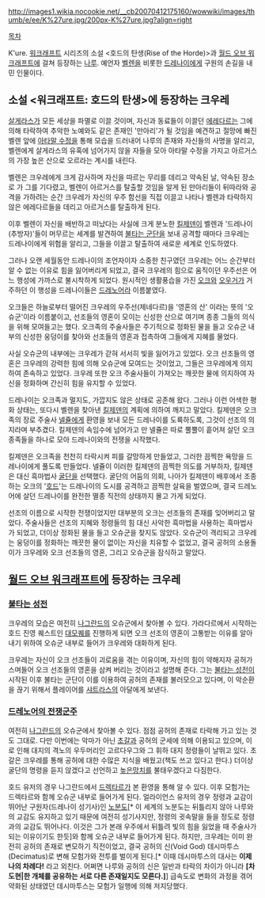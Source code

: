 http://images1.wikia.nocookie.net/__cb20070412175160/wowwiki/images/thumb/e/ee/K%27ure.jpg/200px-K%27ure.jpg?align=right

[[목차]]

K'ure. [[워크래프트]] 시리즈의 소설 <호드의 탄생(Rise of the Horde)>과 [[월드 오브 워크래프트]]에 걸쳐 등장하는 [[나루]]. 예언자 [[벨렌]]을 비롯한 [[드레나이]]에게 구원의 손길을 내민 인물이다.

== 소설 <워크래프트: 호드의 탄생>에 등장하는 크우레 ==
[[살게라스]]가 모든 세상을 파멸로 이끌 것이며, 자신과 동료들이 이끌던 [[에레다르]]는 그에 의해 타락하여 추악한 노예와도 같은 존재인 '만아리'가 될 것임을 예견하고 절망에 빠진 벨렌 앞에 [[아타말 수정]]을 통해 모습을 드러내어 나루의 존재와 자신들의 사명을 알리고, 벨렌에게 살게라스의 유혹에 넘어가지 않을 자들을 모아 아타말 수정을 가지고 아르거스의 가장 높은 산으로 오르라는 계시를 내린다. 

벨렌은 크우레에게 크게 감사하며 자신을 따르는 무리를 데리고 약속된 날, 약속된 장소로 가 그를 기다렸고, 벨렌이 아르거스를 탈출할 것임을 알게 된 만아리들이 뒤따라와 공격을 가하려는 순간 크우레가 자신의 우주 함선을 직접 이끌고 나타나 벨렌과 타락하지 않은 에레다르들을 데리고 아르거스를 탈출하게 된다.

이후 벨렌이 자신을 배반하고 떠났다는 사실에 크게 분노한 [[킬제덴]]이 벨렌과 '드레나이(추방자)'들이 머무르는 세계를 발견하여 [[불타는 군단]]을 보내 공격할 때마다 크우레는 드레나이에게 위험을 알리고, 그들을 이끌고 탈출하여 새로운 세계로 인도하였다. 

그러나 오랜 세월동안 드레나이의 조언자이자 소중한 친구였던 크우레는 어느 순간부터 알 수 없는 이유로 힘을 잃어버리게 되었고, 결국 크우레의 힘으로 움직이던 우주선은 어느 행성에 가까스로 불시착하게 되었다. 원시적인 생활풍습을 가진 [[오크]]와 [[오우거]]가 거주하던 이 행성을 드레나이들은 [[드레노어]]라 이름붙였다.

오크들은 하늘로부터 떨어진 크우레의 우주선(제네다르)을 '영혼의 산' 이라는 뜻의 '오슈군'이라 이름붙이고, 선조들의 영혼이 모이는 신성한 산으로 여기며 종종 그들의 의식을 위해 모여들고는 했다. 오크족의 주술사들은 주기적으로 정화된 물을 들고 오슈군 내부의 신성한 웅덩이를 찾아와 선조들의 영혼과 접촉하여 그들에게 지혜를 물었다. 

사실 오슈군의 내부에는 크우레가 갇혀 서서히 빛을 잃어가고 있었다. 오크 선조들의 영혼은 크우레의 강력한 힘에 의해 오슈군에 모여드는 것이었고, 그들은 크우레에게 의지하여 존속하고 있었다. 크우레 또한 오크 주술사들이 가져오는 깨끗한 물에 의지하여 자신을 정화하며 간신히 힘을 유지할 수 있었다. 

드레나이는 오크족과 멀지도, 가깝지도 않은 상태로 공존해 왔다. 그러나 이런 어색한 평화 상태는, 또다시 벨렌을 찾아낸 [[킬제덴]]의 계획에 의하여 깨지고 말았다. 킬제덴은 오크족의 장로 주술사 [[넬쥴]]에게 환영을 보내 모든 드레나이를 도륙하도록, 그것이 선조의 의지라며 부추겼다. 킬제덴의 속임수에 넘어가고 만 넬쥴은 따로 뿔뿔이 흩어져 살던 오크 종족들을 하나로 모아 드레나이와의 전쟁을 시작했다.

킬제덴은 오크족을 천천히 타락시켜 피를 갈망하게 만들었고, 그러한 끔찍한 욕망을 드레나이에게 풀도록 만들었다. 넬쥴이 이러한 킬제덴의 끔찍한 의도를 거부하자, 킬제덴은 대신 흑마법사 [[굴단]]을 선택했다. 굴단의 어둠의 의회, 나아가 킬제덴이 배후에서 조종하는 오크의 '[[호드]]'는 드레나이의 도시를 공격하고 끔찍한 살육을 벌였으며, 결국 드레노어에 살던 드레나이를 완전한 멸종 직전의 상태까지 몰고 가게 되었다. 

선조의 이름으로 시작한 전쟁이었지만 대부분의 오크는 선조들의 존재를 잊어버리고 말았다. 주술사들은 선조의 지혜와 정령들의 힘 대신 사악한 흑마법을 사용하는 흑마법사가 되었고, 더이상 정화된 물을 들고 오슈군을 찾지도 않았다. 오슈군이 격리되고 크우레는 웅덩이를 정화하는 깨끗한 물이 없이는 자신을 치유할 수 없었고, 결국 공허의 소용돌이가 크우레와 오크 선조들의 영혼, 그리고 오슈군을 잠식하고 말았다.

== [[월드 오브 워크래프트]]에 등장하는 크우레 ==

=== [[불타는 성전]] ===
크우레의 모습은 여전히 [[나그란드]]의 오슈군에서 찾아볼 수 있다. 가라다르에서 시작하는 호드 진영 퀘스트인 [[대모퀘]]를 진행하게 되면 오크 선조의 영혼이 고통받는 이유를 알아내기 위하여 오슈군 내부로 들어가 크우레와 대화하게 된다.

크우레는 자신이 오크 선조들이 괴로움을 겪는 이유이며, 자신의 힘이 약해지자 공허가 스며들어 오크 선조들의 영혼을 삼켜 버리는 것이라고 설명해 준다. 그는 [[불타는 성전]]이 시작된 이후 불타는 군단이 이를 이용하여 공허의 존재를 불러모으고 있다며, 이 악순환을 끊기 위해서 플레이어를 [[샤트라스]]의 아달에게 보낸다.

=== [[드레노어의 전쟁군주]] ===
여전히 [[나그란드]]의 오슈군에서 찾아볼 수 있다. 점점 공허의 존재로 타락해 가고 있는 것도 그대로. 다만 이번에는 악마가 아닌 [[초갈]]과 공허의 군세에 의해 이용되고 있으며, 이로 인해 대지의 격노의 우두머리인 고르다우그와 그 휘하 대지 정령들이 날뛰고 있다. 초갈은 크우레를 통해 공허에 대한 수많은 지식을 배웠고(책도 쓰고 있다고 한다.) 더이상 굴단의 명령을 듣지 않겠다고 선언하고 [[높은망치]]를 불태우겠다고 다짐한다. 


호드 유저의 경우 나그란드에서 [[드렉타르]]가 본 환영을 통해 알 수 있다. 이후 모험가는 드렉타르와 함께 오슈군 내부로 들어가게 된다. 얼라이언스 유저의 경우 정령과 교감이 뛰어난 구원자(드레나이 성기사)인 [[노분도]][* 이 세계의 노분도는 뒤틀리지 않아 나루와의 교감도 유지하고 있기 때문에 여전히 성기사지만, 정령의 귓속말을 들을 정도로 정령과의 교감도 뛰어나다. 이것은 그가 본래 우주에서 뒤틀려 빛의 힘을 잃었을 때 주술사가 되는 이유이기도 한듯]와 함께 오슈군 내부로 들어가게 된다. 하지만, 크우레는 이미 완전히 공허의 존재로 변모하기 직전이었고, 결국 공허의 신(Void God) 데시마투스(Decimatus)로 변해 모험가와 전투를 벌이게 된다.[* 이때 데시마투스의 대사는 '''이제 나의 차례다!''' 라고 외친다. 어쩌면 나루와 공허의 신은 일반과 타락의 차이가 아니라 '''[차도현|한 개체를 공유하는 서로 다른 존재일지도 모른다.]''']
급속도로 변화의 과정을 겪어 약화된 상태였던 데시마투스는 모험가 일행에 의해 저지당했다.
